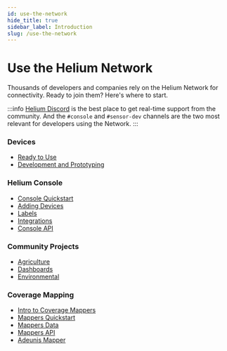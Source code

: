 ```yaml
---
id: use-the-network
hide_title: true
sidebar_label: Introduction
slug: /use-the-network
---
```


# Use the Helium Network

Thousands of developers and companies rely on the Helium Network for connectivity. Ready to join them? Here's where to start. 

:::info
[Helium Discord](https://discord.gg/helium) is the best place to get real-time support from the community. And the `#console` and `#sensor-dev`
channels are the two most relevant for developers using the Network. 
:::


### Devices 

* [Ready to Use](/docs/use-the-network/devices/ready-to-use/)
* [Development and Prototyping](/docs/use-the-network/devices/development)

### Helium Console 

* [Console Quickstart](/docs/use-the-network/console/quickstart)
* [Adding Devices](/docs/use-the-network/console/adding-devices)
* [Labels](/docs/use-the-network/console/labels)
* [Integrations](/docs/use-the-network/console/integrations)
* [Console API](/docs/use-the-network/console/api)


### Community Projects

* [Agriculture](/docs/use-the-network/community-projects#agricultural) 
* [Dashboards](/docs/use-the-network/community-projects#dashboards) 
* [Environmental](/docs/use-the-network/community-projects#environmental) 


### Coverage Mapping

* [Intro to Coverage Mappers](/docs/use-the-network/coverage-mapping)
* [Mappers Quickstart](/docs/use-the-network/coverage-mapping/mappers-quickstart)
* [Mappers Data](/docs/use-the-network/coverage-mapping/mappers-data)
* [Mappers API](/docs/use-the-network/coverage-mapping/mappers-api)
* [Adeunis Mapper](/docs/use-the-network/coverage-mapping/adeunis-mapper)
